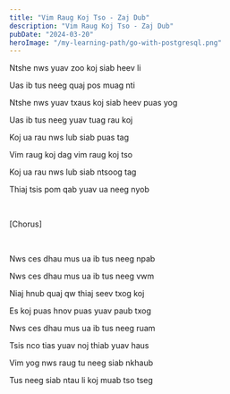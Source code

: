 ```yaml
---
title: "Vim Raug Koj Tso - Zaj Dub"
description: "Vim Raug Koj Tso - Zaj Dub"
pubDate: "2024-03-20"
heroImage: "/my-learning-path/go-with-postgresql.png"
---
```


Ntshe nws yuav zoo koj siab heev li

Uas ib tus neeg quaj pos muag nti

Ntshe nws yuav txaus koj siab heev puas yog

Uas ib tus neeg yuav tuag rau koj

Koj ua rau nws lub siab puas tag

Vim raug koj dag vim raug koj tso

Koj ua rau nws lub siab ntsoog tag

Thiaj tsis pom qab yuav ua neeg nyob

<br />

[Chorus]

<br />

Nws ces dhau mus ua ib tus neeg npab

Nws ces dhau mus ua ib tus neeg vwm

Niaj hnub quaj qw thiaj seev txog koj

Es koj puas hnov puas yuav paub txog

Nws ces dhau mus ua ib tus neeg ruam

Tsis nco tias yuav noj thiab yuav haus

Vim yog nws raug tu neeg siab nkhaub

Tus neeg siab ntau li koj muab tso tseg
